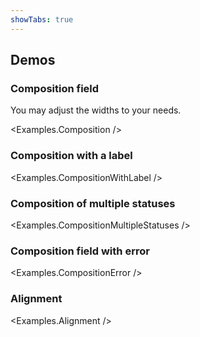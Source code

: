 ```yaml
---
showTabs: true
---
```



## Demos

### Composition field

You may adjust the widths to your needs.

<Examples.Composition />

### Composition with a label

<Examples.CompositionWithLabel />

### Composition of multiple statuses

<Examples.CompositionMultipleStatuses />

### Composition field with error

<Examples.CompositionError />

### Alignment

<Examples.Alignment />

<VisibleWhenVisualTest>
  <Examples.CompositionWithHelpButton />
  <Examples.Wrapping />
</VisibleWhenVisualTest>
